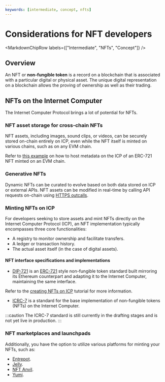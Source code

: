 ```yaml
---
keywords: [intermediate, concept, nfts]
---
```



# Considerations for NFT developers

<MarkdownChipRow labels={["Intermediate", "NFTs", "Concept"]} />



## Overview

An NFT or **non-fungible token** is a record on a blockchain that is associated with a particular digital or physical asset. The unique digital representation on a blockchain allows the proving of ownership as well as their trading.

## NFTs on the Internet Computer

The Internet Computer Protocol brings a lot of potential for NFTs.

### NFT asset storage for cross-chain NFTs

NFT assets, including images, sound clips, or videos, can be securely stored on-chain entirely on ICP, even while the NFT itself is minted on various chains, such as on any EVM chain.

Refer to [this example](https://github.com/domwoe/erc-721-ic-assets) on how to host metadata on the ICP of an ERC-721 NFT minted on an EVM chain.

### Generative NFTs

Dynamic NFTs can be curated to evolve based on both data stored on ICP or external APIs. NFT assets can be modified in real-time by calling API requests on-chain using [HTTPS outcalls](/https-outcalls).

### Minting NFTs on ICP

For developers seeking to store assets and mint NFTs directly on the Internet Computer Protocol (ICP), an NFT implementation typically encompasses three core functionalities:

- A registry to monitor ownership and facilitate transfers.
- A ledger or transaction history.
- The actual asset itself (in the case of digital assets).

#### NFT interface specifications and implementations

- [DIP-721](https://github.com/Psychedelic/DIP721) is an [ERC-721](https://eips.ethereum.org/EIPS/eip-721) style non-fungible token standard built mirroring its Ethereum counterpart and adapting it to the Internet Computer, maintaining the same interface.

Refer to the [creating NFTs on ICP](/docs/current/tutorials/developer-journey/level-5/5.4-NFT-tutorial#icrc-7) tutorial for more information.

- [ICRC-7](https://github.com/dfinity/ICRC/tree/54d98a82a626daad6f674f1b8e6b815785f6c8c5/ICRCs/ICRC-7) is a standard for the base implementation of non-fungible tokens (NFTs) on the Internet Computer.

:::caution
The ICRC-7 standard is still currently in the drafting stages and is not yet live in production.
:::

### NFT marketplaces and launchpads

Additionally, you have the option to utilize various platforms for minting your NFTs, such as:

- [Entrepot](https://entrepot.app/).
- [Jelly](https://jelly.xyz/).
- [NFT Anvil](https://nftanvil.com/).
- [Yumi](https://tppkg-ziaaa-aaaal-qatrq-cai.raw.icp0.io/).





